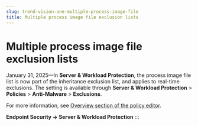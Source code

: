 ```yaml
---
slug: trend-vision-one-multiple-process-image-file
title: Multiple process image file exclusion lists
---
```

# Multiple process image file exclusion lists

January 31, 2025—In **Server & Workload Protection**, the process image file list is now part of the inheritance exclusion list, and applies to real-time exclusions. The setting is available through **Server & Workload Protection** \> **Policies** \> **Anti-Malware** \> **Exclusions**.

For more information, see [Overview section of the policy editor](overview-section-policy-editor.mdx).

**Endpoint Security → Server & Workload Protection**
:::
